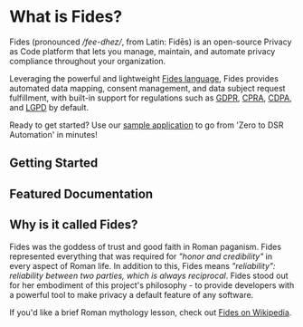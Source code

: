 
<HeroVisual title="Automate Global Privacy on Any Tech Stack" image="/assets/img/heros/fides-hero-2x.gif" />

<CtaTileWrap>
  <CtaTile title="Documentation" link="./fides/docs" />
  <CtaTile title="Tutorials" link="./fides/tutorials" />
  <CtaTile title="Install" link="./fides/install"/>
</CtaTileWrap>

# What is Fides?

Fides (pronounced */fee-dhez/*, from Latin: Fidēs) is an open-source Privacy as Code platform that lets you manage, maintain, and automate privacy compliance throughout your organization. 

Leveraging the powerful and lightweight [Fides language](https://ethyca.github.io/fideslang/), Fides provides automated data mapping, consent management, and data subject request fulfillment, with built-in support for regulations such as [GDPR](https://ico.org.uk/for-organisations/guide-to-data-protection/guide-to-the-general-data-protection-regulation-gdpr/), [CPRA](https://ethyca.com/how-your-business-can-prepare-for-cpra), [CDPA](https://ethyca.com/how-your-business-can-prepare-for-virginias-cdpa), and [LGPD](https://iapp.org/news/a/the-new-brazilian-general-data-protection-law-a-detailed-analysis/) by default.



Ready to get started? Use our [sample application](./installation/sample_project) to go from 'Zero to DSR Automation' in minutes!

## Getting Started
<KeyFeatWrap>
  <KeyFeat title="DSR Automation" link="./dsr_quickstart/overview"  description="Go from 'Zero to DSR Automation' in your own infrastructure."/>
  <KeyFeat title="Data Mapping" link="./data_mapping/overview"  description="Generate maps of your systems and infrastructure with Fides' automated tools."/>
  <KeyFeat title="Managing Consent" link="./dsr_quickstart/privacy_center"   description="Understand how Fides can help provide you with compliance-minded consent solutions."/>
  <KeyFeat title="Fides for Businesses" link="../enterprise/overview"   description="Use Fides for Enterprise-level data classifications, visualizations, and more."/>
</KeyFeatWrap>

## Featured Documentation
<KeyFeatWrap>
  <KeyFeat title="DSR Automation" link="./dsr_quickstart/overview"  description="Go from 'Zero to DSR Automation' in your own infrastructure."/>
  <KeyFeat title="Data Mapping" link="./data_mapping/overview"  description="Generate maps of your systems and infrastructure with Fides' automated tools."/>
  <KeyFeat title="Managing Consent" link="./dsr_quickstart/privacy_center"   description="Understand how Fides can help provide you with compliance-minded consent solutions."/>
  <KeyFeat title="Fides for Businesses" link="../enterprise/overview"   description="Use Fides for Enterprise-level data classifications, visualizations, and more."/>
</KeyFeatWrap>

## Why is it called Fides?

Fides was the goddess of trust and good faith in Roman paganism. Fides represented everything that was required for *"honor and credibility"* in every aspect of Roman life. In addition to this, Fides means *"reliability": reliability between two parties, which is always reciprocal*. Fides stood out for her embodiment of this project's philosophy - to provide developers with a powerful tool to make privacy a default feature of any software.

If you'd like a brief Roman mythology lesson, check out [Fides on Wikipedia](https://en.wikipedia.org/wiki/Fides_(deity)).



